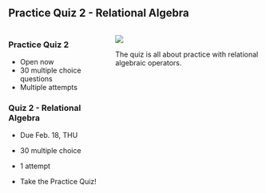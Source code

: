 <!-- # Practice Quiz 2 - Relational Algebra SP2025 -->

## Practice Quiz 2 - Relational Algebra

:::: {.columns}
::: {.column width="40%"}
### Practice Quiz 2

* Open now
* 30 multiple choice questions
* Multiple attempts

### Quiz 2 - Relational Algebra

* Due Feb. 18, THU

* 30 multiple choice

* 1 attempt

* Take the Practice Quiz!

:::
::: {.column width="60%"}
![](assets/quiz-relational-alg-r-and-s.png){fig-width=50%}

The quiz is all about practice with relational algebraic operators.
:::
::::
